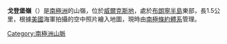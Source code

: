 {{coord|66|28|S|110|35|E|source:GNIS|display=title}}

'''戈登堡嶺'''（{{lang-en|Goldenberg Ridge}}）是[[南極洲|南極洲]]的山嶺，位於[[威爾克斯地|威爾克斯地]]，處於[[布朗寧半島|布朗寧半島]]東部，長1.5公里，根據[[美國|美國]]海軍拍攝的空中照片繪入地圖，現時由[[南極條約體系|南極條約體系]]管理。

{{Antarctica-geo-stub}}
[[Category:南極洲山脈|Category:南極洲山脈]]
